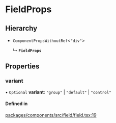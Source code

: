 # FieldProps

## Hierarchy

- `ComponentPropsWithoutRef`\<`"div"`\>

  ↳ **`FieldProps`**

## Properties

### variant

• `Optional` **variant**: `"group"` \| `"default"` \| `"control"`

#### Defined in

[packages/components/src/field/field.tsx:19](https://github.com/vtex/shoreline/blob/74b3e0b4f/packages/components/src/field/field.tsx#L19)
